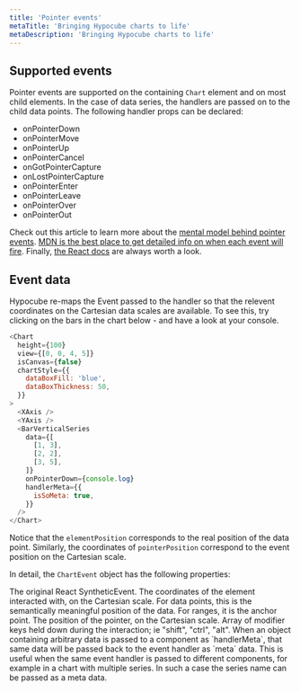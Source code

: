 ```yaml
---
title: 'Pointer events'
metaTitle: 'Bringing Hypocube charts to life'
metaDescription: 'Bringing Hypocube charts to life'
---
```



## Supported events

Pointer events are supported on the containing `Chart` element and on most child elements. In the case of data series, the handlers are passed on to the child data points. The following handler props can be declared:

- onPointerDown
- onPointerMove
- onPointerUp
- onPointerCancel
- onGotPointerCapture
- onLostPointerCapture
- onPointerEnter
- onPointerLeave
- onPointerOver
- onPointerOut

Check out this article to learn more about the [mental model behind pointer events](https://javascript.info/pointer-events). [MDN is the best place to get detailed info on when each event will fire](https://developer.mozilla.org/en-US/docs/Web/API/Pointer_events). Finally, [the React docs](https://reactjs.org/docs/events.html#pointer-events) are always worth a look.

## Event data

Hypocube re-maps the Event passed to the handler so that the relevent coordinates on the Cartesian data scales are available. To see this, try clicking on the bars in the chart below - and have a look at your console.

```javascript react-live=true
<Chart
  height={100}
  view={[0, 0, 4, 5]}
  isCanvas={false}
  chartStyle={{
    dataBoxFill: 'blue',
    dataBoxThickness: 50,
  }}
>
  <XAxis />
  <YAxis />
  <BarVerticalSeries
    data={[
      [1, 3],
      [2, 2],
      [3, 5],
    ]}
    onPointerDown={console.log}
    handlerMeta={{
      isSoMeta: true,
    }}
  />
</Chart>
```

Notice that the `elementPosition` corresponds to the real position of the data point. Similarly, the coordinates of `pointerPosition` correspond to the event position on the Cartesian scale.

In detail, the `ChartEvent` object has the following properties:

<PropDef name="event" type="SyntheticEvent">
  The original React SyntheticEvent.
</PropDef>
<PropDef name="elementPosition" type="[number, number]">
  The coordinates of the element interacted with, on the Cartesian scale. For
  data points, this is the semantically meaningful position of the data. For
  ranges, it is the anchor point.
</PropDef>
<PropDef name="pointerPosition" type="[number, number]">
  The position of the pointer, on the Cartesian scale.
</PropDef>
<PropDef name="modifiers" type="string[]">
  Array of modifier keys held down during the interaction; ie "shift", "ctrl",
  "alt".
</PropDef>
<PropDef name="meta">
  When an object containing arbitrary data is passed to a component as
  `handlerMeta`, that same data will be passed back to the event handler as
  `meta` data. This is useful when the same event handler is passed to different
  components, for example in a chart with multiple series. In such a case the
  series name can be passed as a meta data.
</PropDef>
